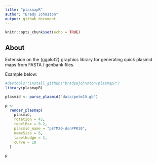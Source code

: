 ```yaml
---
title: "plasmapR"
author: "Brady Johnston"
output: github_document
---
```


```r
knitr::opts_chunk$set(echo = TRUE)
```

## About

Extension on the {ggplot2} graphics library for generating
quick plasmid maps from FASTA / genbank files.

Example below:

```r
#devtools::install_github("bradyajohnston/plasmapR")
library(plasmapR)

plasmid <- parse_plasmid("data/petm20.gb")

p <-
  render_plasmap(
    plasmid,
    rotation = 45,
    repelBox = 0.2,
    plasmid_name = "pETM20-dsnPPR10",
    nameSize = 6, 
    labelNudge = 1, 
    curve = 10
  )

p
```

